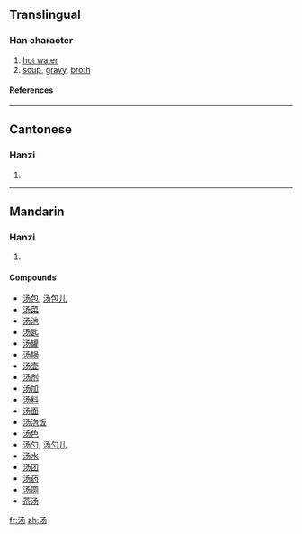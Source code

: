 {{see|湯}}

==Translingual==
===Han character===
{{Han char|rn=85|rad=水|as=03|sn=6|four=|canj=水弓尸竹 (ENSH)}}
# [[hot water]]
# [[soup]], [[gravy]], [[broth]]
====References====
{{Han ref|kx=0607.051|hdz=31556.010|uh=6C64|ud=27748}}

----
==Cantonese==
===Hanzi===
{{yue-hanzi|jyut=|y=tong1}}
# {{defn|Cantonese}}

----
==Mandarin==
===Hanzi===
{{cmn-hanzi|tra=湯|pin=[[shāng]] (shang1), [[tāng]] (tang1), [[tàng]] (tang4), [[yáng]] (yang2)|wg=shang<sup>1</sup>, t'ang<sup>1</sup>, t'ang<sup>4</sup>, yang<sup>2</sup>}}
# {{defn|Mandarin}}

====Compounds====
*[[汤包]], [[汤包儿]]
*[[汤菜]]
*[[汤池]]
*[[汤匙]]
*[[汤罐]]
*[[汤锅]]
*[[汤壶]]
*[[汤剂]]
*[[汤加]]
*[[汤料]]
*[[汤面]]
*[[汤泡饭]]
*[[汤色]]
*[[汤勺]], [[汤勺儿]]
*[[汤水]]
*[[汤团]]
*[[汤药]]
*[[汤圆]]
*[[茶汤]]

[[fr:汤]]
[[zh:汤]]